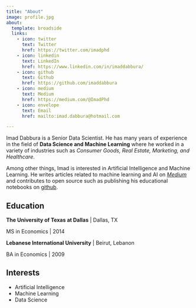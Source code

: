 ```yaml
---
title: "About"
image: profile.jpg
about:
  template: broadside
  links:
    - icon: twitter
      text: Twitter
      href: https://twitter.com/imadphd
    - icon: linkedin
      text: LinkedIn
      href: https://www.linkedin.com/in/imaddabbura/
    - icon: github
      text: Github
      href: https://github.com/imaddabbura
    - icon: medium
      text: Medium
      href: https://medium.com/@ImadPhd
    - icon: envelope
      text: Email
      href: mailto:imad.dabbura@hotmail.com

---
```


  
Imad Dabbura is a Senior Data Scientist. He has many years of experience in the field of **Data Science and Machine Learning** where he worked in a variety of industries such as *Consumer Goods, Real Estate, Marketing, and Healthcare*.

Among other things, Imad is interested in Artificial Intelligence and Machine Learning. He writes articles related to machine learning and AI on [*Medium*](https://medium.com/@ImadPhd) and contributes to open source such as publishing his educational notebooks on [github](https://github.com/ImadDabbura).

## Education

**The University of Texas at Dallas** | Dallas, TX

MS in Economics | 2014

**Lebanese International University** | Beirut, Lebanon

BA in Economics | 2009

## Interests
- Artificial Intelligence
- Machine Learning
- Data Science

